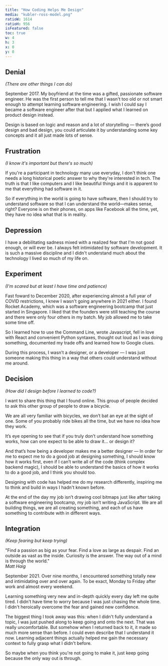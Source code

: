```yaml
---
title: "How Coding Helps Me Design"
media: "kubler-ross-model.png"
ratioW: 1614
ratioH: 956
isFeatured: false
toc: true
w: 4
h: 3
x: 0
y: 0
---
```


<PostLayout>

## Denial

_(There are other things I can do)_

September 2017. My boyfriend at the time was a gifted, passionate software engineer. He was the first person to tell me that I wasn't too old or not smart enough to attempt learning software engineering. I wish I could say I became a software engineer after that but I applied what I learned on product design instead.

Design is based on logic and reason and a lot of storytelling — there’s good design and bad design, you could articulate it by understanding some key concepts and it all just made lots of sense.

</PostLayout>

<PostLayout>

## Frustration

_(I know it's important but there's so much)_

If you're a participant in technology many use everyday, I don't think one needs a long historical poetic answer to why they're interested in tech. The truth is that I like computers and I like beautiful things and it is apparent to me that everything had software in it.

So if everything in the world is going to have software, then I should try to understand software so that I can understand the world—makes sense, right? Everyone is on their phones, on apps like Facebook all the time, yet, they have no idea what that is in reality.

</PostLayout>

<PostLayout>

## Depression

I have a debilitating sadness mixed with a realized fear that I'm not good enough, or will ever be. I always felt intimidated by software development. It is such a massive discipline and I didn't understand much about the technology I lived so much of my life on.

</PostLayout>

<PostLayout>

## Experiment

_(I'm scared but at least I have time and patience)_

Fast foward to December 2020, after experiencing almost a full year of COVID restrictions, I knew I wasn't going anywhere in 2021 either. I found Rocket Academy, which was a software engineering bootcamp that just started in Singapore. I liked that the founders were still teaching the course and there were only four others in my batch. My job allowed me to take some time off.

So I learned how to use the Command Line, wrote Javascript, fell in love with React and convenient Python syntaxes, thought out loud as I was doing something, documented my trade offs and learned how to Google clues.

During this process, I wasn’t a designer, or a developer — I was just someone making this thing in a way that others could understand without me around.

</PostLayout>

<PostLayout>

## Decision

_(How did I design before I learned to code?)_

I want to share this thing that I found online. This group of people decided to ask this other group of people to draw a bicycle.

We are all very familiar with bicycles, we don’t bat an eye at the sight of one. Some of you probably ride bikes all the time, but we have no idea how they work.

It’s eye opening to see that if you truly don’t understand how something works, how can one expect to be able to draw it… or design it?

And that’s how being a developer makes me a better designer — In order for me to expect me to do a good job at designing something, I should know how it works first, even if I can’t write all of the code (think complex backend magic), I should be able to understand the basics of how it works to do a good job, and I think you should too.

Designing with code has helped me do my research differently, inspiring me to think and build in ways I hadn't known before.

At the end of the day my job isn’t drawing cool bitmaps just like after taking a software engineering bootcamp, my job isn’t writing JavaScript. We are all building things, we are all creating something, and each of us have something to contribute with in different ways.

</PostLayout>

<PostLayout>

## Integration

_(Keep fearing but keep trying)_

"Find a passion as big as your fear. Find a love as large as despair. Find an outside as vast as the inside. Curiosity is the answer. The way out of a mind is through the world."  
_Matt Haig_

September 2021. Over nine months, I encountered something totally new and intimidating over and over again. To be exact, Monday to Friday after work and almost every weekend.

Learning something very new and in-depth quickly every day left me quite tired. I didn't have time to worry because I was just chasing the whole time. I didn't heroically overcome the fear and gained new confidence.

The biggest thing I took away was this: when I didn't fully understand a topic, I was just pushed along to keep going and onto the next. That was really uncomfortable. But somehow when I returned back to it, it made so much more sense than before. I could even describe that I understand it now. Learning adjacent things actually helped me gain the necessary context to fully grasp what I didn't before.

So maybe when you think you're not going to make it, just keep going because the only way out is through.

</PostLayout>
